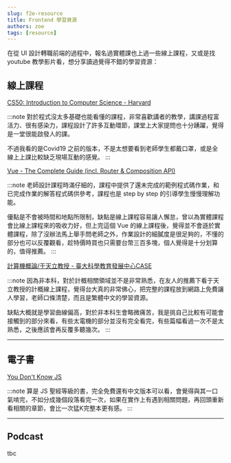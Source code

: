 ```yaml
---
slug: f2e-resource
title: Frontend 學習資源
authors: zoe
tags: [resource]
---
```


在從 UI 設計轉職前端的過程中，報名過實體課也上過一些線上課程，又或是找 youtube 教學影片看，想分享讀過覺得不錯的學習資源：

## 線上課程


[CS50: Introduction to Computer Science - Harvard](https://pll.harvard.edu/course/cs50-introduction-computer-science)

:::note
對於程式沒太多基礎也能看懂的課程，非常喜歡講者的教學，講課過程富活力、很有感染力，課程設計了許多互動環節，課堂上大家提問也十分踴躍，覺得是一堂很能啟發人的課。

不過我看的是Covid19 之前的版本，不是太想要看到老師學生都戴口罩，或是全線上上課比較缺乏現場互動的感覺。
:::

[Vue - The Complete Guide (incl. Router & Composition API)](https://www.udemy.com/share/101WzM3@6HW3Ob704XQ--248wfeFDYf5KUllp5Rv-mlGUtEeYY_200uOip9tACWr2z48vr0=/)

:::note
老師設計課程時滿仔細的，課程中提供了還未完成的範例程式碼作業，和已完成作業的解答程式碼供參考，課程也是 step by step 的引導學生慢慢理解功能。

優點是不會被時間和地點所限制，缺點是線上課程容易讓人懈怠，曾以為實體課程會比線上課程來的吸收力好，但上完這個 Vue 的線上課程後，覺得並不會遜於實體課程，除了沒辦法馬上舉手問老師之外，作業設計的細膩度是很足夠的，不懂的部分也可以反覆觀看，趁特價時買也只需要台幣三百多塊，個人覺得是十分划算的，值得推薦。
:::


[計算機概論/于天立教授 - 臺大科學教育發展中心CASE](https://youtube.com/playlist?list=PLil-R4o6jmGiDc1CC8PyBbasl8kR9r8Wr)

:::note
因為非本科，對於計概相關領域並不是非常熟悉，在友人的推薦下看于天立教授的計概線上課程，覺得台大真的非常佛心，把完整的課程放到網路上免費讓人學習，老師口條清楚，而且是繁體中文的學習資源。

缺點大概就是學習曲線偏高，對於非本科生會略微痛苦，我是挑自己比較有可能會接觸到的部分來看，有些太電機的部分並沒有完全看完，有些篇幅看過一次不是太熟悉，之後應該會再反覆多聽幾次。
:::

---

## 電子書

[You Don't Know JS](https://github.com/getify/You-Dont-Know-JS)

:::note
算是 JS 聖經等級的書，完全免費還有中文版本可以看，會覺得與其一口氣啃完，不如分成幾個段落看完一次，如果在實作上有遇到相關問題，再回頭重新看相關的章節，會比一次猛K完整本更有感。
:::


---

## Podcast

tbc

